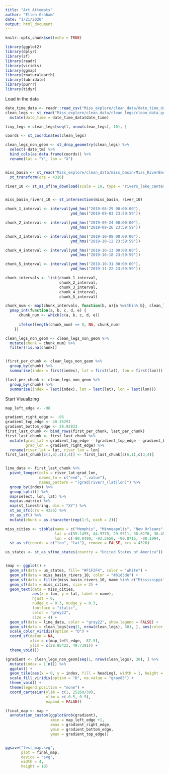 ```yaml
---
title: "Art Attempts"
author: "Ellen Graham"
date: "1/21/2020"
output: html_document
---
```


```r
knitr::opts_chunk$set(echo = TRUE)
```

```r
library(ggplot2)
library(dplyr)
library(sf)
library(readr)
library(viridis)
library(ggmap)
library(rnaturalearth)
library(lubridate)
library(purrr)
library(tidyr)

```


Load in the data
```r

date_time_data <- readr::read_csv("Miss_explore/clean_data/date_time_data.csv")
clean_legs <- st_read("Miss_explore/clean_data/clean_legs/clean_data_geom.shp") %>% 
  mutate(date_time = date_time_data$date_time)

tiny_legs = clean_legs[seq(1, nrow(clean_legs), 10), ]

coords <- st_coordinates(clean_legs)

clean_legs_non_geom <- st_drop_geometry(clean_legs) %>% 
  select(-date_tm) %>% 
  bind_cols(as.data.frame(coords)) %>% 
  rename(lat = "Y", lon = "X")


miss_basin <- st_read("Miss_explore/clean_data/miss_basin/Miss_RiverBasin.shp") %>% 
  st_transform(crs = 4326)

river_10 <- st_as_sf(ne_download(scale = 10, type = 'rivers_lake_centerlines', category = 'physical'))


miss_basin_rivers_10 <- st_intersection(miss_basin, river_10)
```

```r
chunk_1_interval <- interval(ymd_hms("2019-08-29 00:00:00"),
                             ymd_hms("2019-09-03 23:59:59"))

chunk_2_interval <- interval(ymd_hms("2019-09-24 00:00:00"),
                             ymd_hms("2019-09-26 23:59:59"))

chunk_3_interval <- interval(ymd_hms("2019-10-08 00:00:00"),
                             ymd_hms("2019-10-12 23:59:59"))

chunk_4_interval <- interval(ymd_hms("2019-10-13 00:00:00"),
                             ymd_hms("2019-10-18 23:59:59"))

chunk_5_interval <- interval(ymd_hms("2019-10-31 00:00:00"),
                             ymd_hms("2019-11-22 23:59:59"))

chunk_intervals <- list(chunk_1_interval,
                        chunk_2_interval,
                        chunk_3_interval,
                        chunk_4_interval,
                        chunk_5_interval)

chunk_num <- map(chunk_intervals, function(b, a){a %within% b}, clean_legs$date_time) %>% 
  pmap_int(function(a, b, c, d, e) {
      chunk_num <- which(c(a, b, c, d, e))
      
      ifelse(length(chunk_num) == 0, NA, chunk_num)
    })

clean_legs_non_geom <- clean_legs_non_geom %>% 
  mutate(chunk = chunk_num) %>% 
  filter(!is.na(chunk))


(first_per_chunk <- clean_legs_non_geom %>% 
  group_by(chunk) %>% 
  summarise(index = first(index), lat = first(lat), lon = first(lon)))

(last_per_chunk <- clean_legs_non_geom %>% 
  group_by(chunk) %>% 
  summarise(index = last(index), lat = last(lat), lon = last(lon)))

```


Start Visualizing
```r

map_left_edge <- -98

gradient_right_edge <- -96
gradient_top_edge <- 48.16291
gradient_bottom_edge <- 28.92833
first_last_chunk <- bind_rows(first_per_chunk, last_per_chunk)
first_last_chunk <- first_last_chunk %>% 
  mutate(grad_lat = gradient_top_edge - (gradient_top_edge - gradient_bottom_edge) * (index / nrow(clean_legs_non_geom)),
         grad_lon = gradient_right_edge) %>% 
  rename(river_lat = lat, river_lon = lon)
first_last_chunk[c(1,6),c(3,4)] <- first_last_chunk[c(6,1),c(3,4)]


line_data <- first_last_chunk %>% 
  pivot_longer(cols = river_lat:grad_lon, 
               names_to = c("end", ".value"),
               names_pattern = "(grad|river)_(lat|lon)") %>% 
  group_by(index) %>% 
  group_split() %>% 
  map(select, lon, lat) %>% 
  map(as.matrix) %>% 
  map(st_linestring, dim = "XY") %>% 
  st_as_sfc(crs = 4326) %>% 
  st_as_sf() %>% 
  mutate(chunk = as.character(rep(1:5, each = 2)))

miss_cities <- tibble(name = c("Memphis", "Minneapolis", "New Orleans", "St. Louis", "Baton Rouge"),
                      lat = c(35.1495, 44.9778, 29.9511, 38.6270, 30.4515),
                      lon = c(-90.0490, -93.2650, -90.0715, -90.1994, -91.1871)) %>% 
  st_as_sf(coords = c("lon", "lat"), remove = FALSE, crs = 4326)

us_states <- st_as_sf(ne_states(country = "United States of America"))


(map <- ggplot() +
  geom_sf(data = us_states, fill= "#F1F2F4", color = "white") +
  geom_sf(data = miss_basin_rivers_10, color = "#b1d3de") +
  geom_sf(data = filter(miss_basin_rivers_10, name %in% c("Mississippi")), size = 1.5, color = "#85c9de") +
  geom_sf(data = miss_cities, size = 2) +
  geom_text(data = miss_cities, 
            aes(x = lon, y = lat, label = name),
            hjust = 0, 
            nudge_x = 0.3, nudge_y = 0.3,
            fontface = "italic",
            color = "grey22",
            size = 4) +
  geom_sf(data = line_data, color = "gray22", show.legend = FALSE) +
  geom_sf(data = clean_legs[seq(1, nrow(clean_legs), 30), ], aes(color = heading), alpha = 0.2, size = 1.5, show.legend = FALSE) +
  scale_color_viridis(option = "D") +
  coord_sf(datum = NA, 
           xlim = c(map_left_edge, -87.5),
           ylim = c(28.85423, 49.7391)) +
  theme_void())

(gradient <- clean_legs_non_geom[seq(1, nrow(clean_legs), 30), ] %>% 
  mutate(index = 1:n()) %>% 
  ggplot() +
  geom_tile(aes(x = 0, y = index, fill = heading), width = 1, height = 11, alpha = 0.3) +
  scale_fill_viridis(option = "D", na.value = "gray85") +
  theme_void() +
  theme(legend.position = "none") +
  coord_cartesian(ylim = c(1, 25260/30),
                  xlim = c(-0.5, 0.5),
                  expand = FALSE))

(final_map <- map +
  annotation_custom(ggplotGrob(gradient), 
                    xmin = map_left_edge +1,
                    xmax = gradient_right_edge,
                    ymin = gradient_bottom_edge,
                    ymax = gradient_top_edge))


ggsave("test_map.svg", 
       plot = final_map, 
       device = "svg",
       width = 4,
       height = 10)
```




